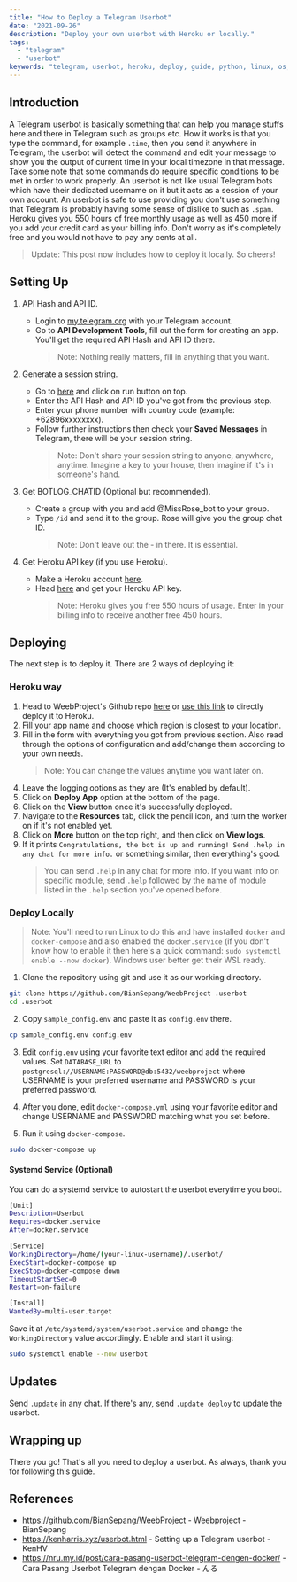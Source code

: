 ```yaml
---
title: "How to Deploy a Telegram Userbot"
date: "2021-09-26"
description: "Deploy your own userbot with Heroku or locally."
tags:
  - "telegram"
  - "userbot"
keywords: "telegram, userbot, heroku, deploy, guide, python, linux, os, docker, self deploy, local deploy, localhost, session, string, session string, repl"
---
```


## Introduction

A Telegram userbot is basically something that can help you manage stuffs here and there in Telegram such as groups etc. How it works is that you type the command, for example `.time`, then you send it anywhere in Telegram, the userbot will detect the command and edit your message to show you the output of current time in your local timezone in that message. Take some note that some commands do require specific conditions to be met in order to work properly. An userbot is not like usual Telegram bots which have their dedicated username on it but it acts as a session of your own account. An userbot is safe to use providing you don't use something that Telegram is probably having some sense of dislike to such as `.spam`. Heroku gives you 550 hours of free monthly usage as well as 450 more if you add your credit card as your billing info. Don't worry as it's completely free and you would not have to pay any cents at all.

> Update: This post now includes how to deploy it locally. So cheers!

## Setting Up

1. API Hash and API ID.

   - Login to [my.telegram.org](https://my.telegram.org) with your Telegram account.
   - Go to **API Development Tools**, fill out the form for creating an app. You'll get the required API Hash and API ID there.
     > Note: Nothing really matters, fill in anything that you want.

2. Generate a session string.

   - Go to [here](http://sessiongen.irvanmalik48.repl.run/) and click on run button on top.
   - Enter the API Hash and API ID you've got from the previous step.
   - Enter your phone number with country code (example: +62896xxxxxxxx).
   - Follow further instructions then check your **Saved Messages** in Telegram, there will be your session string.
     > Note: Don't share your session string to anyone, anywhere, anytime. Imagine a key to your house, then imagine if it's in someone's hand.

3. Get BOTLOG_CHATID (Optional but recommended).

   - Create a group with you and add @MissRose_bot to your group.
   - Type `/id` and send it to the group. Rose will give you the group chat ID.
     > Note: Don't leave out the - in there. It is essential.

4. Get Heroku API key (if you use Heroku).

   - Make a Heroku account [here](https://signup.heroku.com).
   - Head [here](https://dashboard.heroku.com/account) and get your Heroku API key.
     > Note: Heroku gives you free 550 hours of usage. Enter in your billing info to receive another free 450 hours.

## Deploying

The next step is to deploy it. There are 2 ways of deploying it:

### Heroku way

1. Head to WeebProject's Github repo [here](https://github.com/BianSepang/WeebProject) or [use this link](https://heroku.com/deploy?template=https://github.com/BianSepang/WeebProject/tree/master) to directly deploy it to Heroku.
2. Fill your app name and choose which region is closest to your location.
3. Fill in the form with everything you got from previous section. Also read through the options of configuration and add/change them according to your own needs.
   > Note: You can change the values anytime you want later on.
4. Leave the logging options as they are (It's enabled by default).
5. Click on **Deploy App** option at the bottom of the page.
6. Click on the **View** button once it's successfully deployed.
7. Navigate to the **Resources** tab, click the pencil icon, and turn the worker on if it's not enabled yet.
8. Click on **More** button on the top right, and then click on **View logs**.
9. If it prints `Congratulations, the bot is up and running! Send .help in any chat for more info.` or something similar, then everything's good.
   > You can send `.help` in any chat for more info. If you want info on specific module, send `.help` followed by the name of module listed in the `.help` section you've opened before.

### Deploy Locally

> Note: You'll need to run Linux to do this and have installed `docker` and `docker-compose` and also enabled the `docker.service` (if you don't know how to enable it then here's a quick command: `sudo systemctl enable --now docker`). Windows user better get their WSL ready.

1. Clone the repository using git and use it as our working directory.

```bash
git clone https://github.com/BianSepang/WeebProject .userbot
cd .userbot
```

2. Copy `sample_config.env` and paste it as `config.env` there.

```bash
cp sample_config.env config.env
```

3. Edit `config.env` using your favorite text editor and add the required values. Set `DATABASE_URL` to `postgresql://USERNAME:PASSWORD@db:5432/weebproject` where USERNAME is your preferred username and PASSWORD is your preferred password.

4. After you done, edit `docker-compose.yml` using your favorite editor and change USERNAME and PASSWORD matching what you set before.

5. Run it using `docker-compose`.

```bash
sudo docker-compose up
```

#### Systemd Service (Optional)

You can do a systemd service to autostart the userbot everytime you boot.

```bash
[Unit]
Description=Userbot
Requires=docker.service
After=docker.service

[Service]
WorkingDirectory=/home/(your-linux-username)/.userbot/
ExecStart=docker-compose up
ExecStop=docker-compose down
TimeoutStartSec=0
Restart=on-failure

[Install]
WantedBy=multi-user.target
```

Save it at `/etc/systemd/system/userbot.service` and change the `WorkingDirectory` value accordingly. Enable and start it using:

```bash
sudo systemctl enable --now userbot
```

## Updates

Send `.update` in any chat. If there's any, send `.update deploy` to update the userbot.

## Wrapping up

There you go! That's all you need to deploy a userbot. As always, thank you for following this guide.

## References

- https://github.com/BianSepang/WeebProject - Weebproject - BianSepang
- https://kenharris.xyz/userbot.html - Setting up a Telegram userbot - KenHV
- https://nru.my.id/post/cara-pasang-userbot-telegram-dengen-docker/ - Cara Pasang Userbot Telegram dengan Docker - んる

